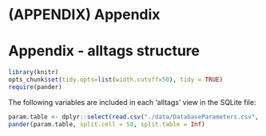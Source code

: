 # (APPENDIX) Appendix {-} 

# Appendix - alltags structure {#appendixA}

```r

library(knitr)
opts_chunk$set(tidy.opts=list(width.cutoff=50), tidy = TRUE)
require(pander)
```

The following variables are included in each 'alltags' view in the SQLite file:

```r
param.table <- dplyr::select(read.csv("./data/DatabaseParameters.csv", stringsAsFactors=FALSE), 1:2)
pander(param.table, split.cell = 50, split.table = Inf) 
```